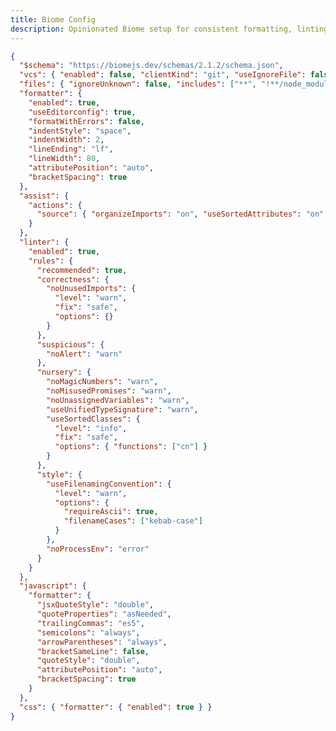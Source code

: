 ```yaml
---
title: Biome Config
description: Opinionated Biome setup for consistent formatting, linting, and safe auto-fixing across your projects.
---
```


```json title="(root) biome.json"
{
  "$schema": "https://biomejs.dev/schemas/2.1.2/schema.json",
  "vcs": { "enabled": false, "clientKind": "git", "useIgnoreFile": false },
  "files": { "ignoreUnknown": false, "includes": ["**", "!**/node_modules"] },
  "formatter": {
    "enabled": true,
    "useEditorconfig": true,
    "formatWithErrors": false,
    "indentStyle": "space",
    "indentWidth": 2,
    "lineEnding": "lf",
    "lineWidth": 80,
    "attributePosition": "auto",
    "bracketSpacing": true
  },
  "assist": {
    "actions": {
      "source": { "organizeImports": "on", "useSortedAttributes": "on" }
    }
  },
  "linter": {
    "enabled": true,
    "rules": {
      "recommended": true,
      "correctness": {
        "noUnusedImports": {
          "level": "warn",
          "fix": "safe",
          "options": {}
        }
      },
      "suspicious": {
        "noAlert": "warn"
      },
      "nursery": {
        "noMagicNumbers": "warn",
        "noMisusedPromises": "warn",
        "noUnassignedVariables": "warn",
        "useUnifiedTypeSignature": "warn",
        "useSortedClasses": {
          "level": "info",
          "fix": "safe",
          "options": { "functions": ["cn"] }
        }
      },
      "style": {
        "useFilenamingConvention": {
          "level": "warn",
          "options": {
            "requireAscii": true,
            "filenameCases": ["kebab-case"]
          }
        },
        "noProcessEnv": "error"
      }
    }
  },
  "javascript": {
    "formatter": {
      "jsxQuoteStyle": "double",
      "quoteProperties": "asNeeded",
      "trailingCommas": "es5",
      "semicolons": "always",
      "arrowParentheses": "always",
      "bracketSameLine": false,
      "quoteStyle": "double",
      "attributePosition": "auto",
      "bracketSpacing": true
    }
  },
  "css": { "formatter": { "enabled": true } }
}
